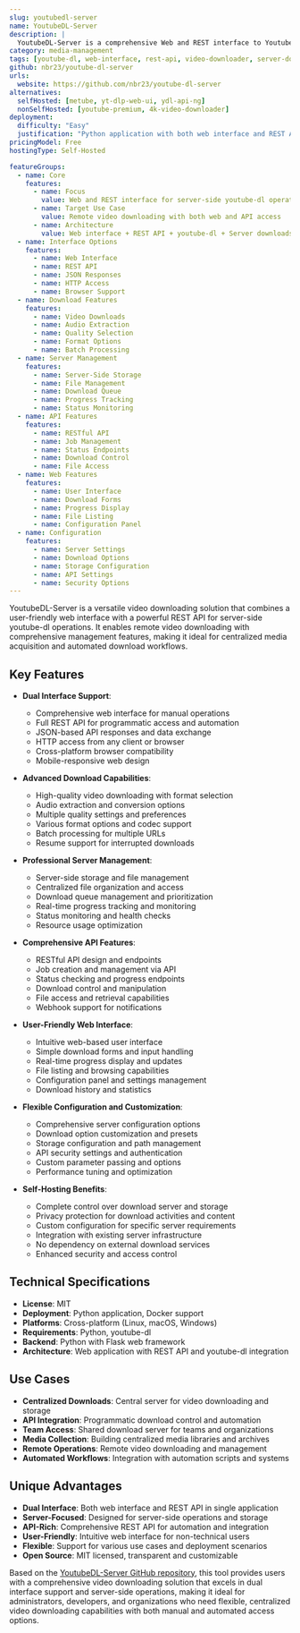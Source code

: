 ```yaml
---
slug: youtubedl-server
name: YoutubeDL-Server
description: |
  YoutubeDL-Server is a comprehensive Web and REST interface to Youtube-DL for downloading videos onto a server. It provides both web-based and API access for remote video downloading with queue management and server-side storage.
category: media-management
tags: [youtube-dl, web-interface, rest-api, video-downloader, server-downloads]
github: nbr23/youtube-dl-server
urls:
  website: https://github.com/nbr23/youtube-dl-server
alternatives:
  selfHosted: [metube, yt-dlp-web-ui, ydl-api-ng]
  nonSelfHosted: [youtube-premium, 4k-video-downloader]
deployment:
  difficulty: "Easy"
  justification: "Python application with both web interface and REST API. Docker support with straightforward configuration."
pricingModel: Free
hostingType: Self-Hosted

featureGroups:
  - name: Core
    features:
      - name: Focus
        value: Web and REST interface for server-side youtube-dl operations
      - name: Target Use Case
        value: Remote video downloading with both web and API access
      - name: Architecture
        value: Web interface + REST API + youtube-dl + Server downloads
  - name: Interface Options
    features:
      - name: Web Interface
      - name: REST API
      - name: JSON Responses
      - name: HTTP Access
      - name: Browser Support
  - name: Download Features
    features:
      - name: Video Downloads
      - name: Audio Extraction
      - name: Quality Selection
      - name: Format Options
      - name: Batch Processing
  - name: Server Management
    features:
      - name: Server-Side Storage
      - name: File Management
      - name: Download Queue
      - name: Progress Tracking
      - name: Status Monitoring
  - name: API Features
    features:
      - name: RESTful API
      - name: Job Management
      - name: Status Endpoints
      - name: Download Control
      - name: File Access
  - name: Web Features
    features:
      - name: User Interface
      - name: Download Forms
      - name: Progress Display
      - name: File Listing
      - name: Configuration Panel
  - name: Configuration
    features:
      - name: Server Settings
      - name: Download Options
      - name: Storage Configuration
      - name: API Settings
      - name: Security Options
---
```


YoutubeDL-Server is a versatile video downloading solution that combines a user-friendly web interface with a powerful REST API for server-side youtube-dl operations. It enables remote video downloading with comprehensive management features, making it ideal for centralized media acquisition and automated download workflows.

## Key Features

- **Dual Interface Support**:

  - Comprehensive web interface for manual operations
  - Full REST API for programmatic access and automation
  - JSON-based API responses and data exchange
  - HTTP access from any client or browser
  - Cross-platform browser compatibility
  - Mobile-responsive web design

- **Advanced Download Capabilities**:

  - High-quality video downloading with format selection
  - Audio extraction and conversion options
  - Multiple quality settings and preferences
  - Various format options and codec support
  - Batch processing for multiple URLs
  - Resume support for interrupted downloads

- **Professional Server Management**:

  - Server-side storage and file management
  - Centralized file organization and access
  - Download queue management and prioritization
  - Real-time progress tracking and monitoring
  - Status monitoring and health checks
  - Resource usage optimization

- **Comprehensive API Features**:

  - RESTful API design and endpoints
  - Job creation and management via API
  - Status checking and progress endpoints
  - Download control and manipulation
  - File access and retrieval capabilities
  - Webhook support for notifications

- **User-Friendly Web Interface**:

  - Intuitive web-based user interface
  - Simple download forms and input handling
  - Real-time progress display and updates
  - File listing and browsing capabilities
  - Configuration panel and settings management
  - Download history and statistics

- **Flexible Configuration and Customization**:

  - Comprehensive server configuration options
  - Download option customization and presets
  - Storage configuration and path management
  - API security settings and authentication
  - Custom parameter passing and options
  - Performance tuning and optimization

- **Self-Hosting Benefits**:
  - Complete control over download server and storage
  - Privacy protection for download activities and content
  - Custom configuration for specific server requirements
  - Integration with existing server infrastructure
  - No dependency on external download services
  - Enhanced security and access control

## Technical Specifications

- **License**: MIT
- **Deployment**: Python application, Docker support
- **Platforms**: Cross-platform (Linux, macOS, Windows)
- **Requirements**: Python, youtube-dl
- **Backend**: Python with Flask web framework
- **Architecture**: Web application with REST API and youtube-dl integration

## Use Cases

- **Centralized Downloads**: Central server for video downloading and storage
- **API Integration**: Programmatic download control and automation
- **Team Access**: Shared download server for teams and organizations
- **Media Collection**: Building centralized media libraries and archives
- **Remote Operations**: Remote video downloading and management
- **Automated Workflows**: Integration with automation scripts and systems

## Unique Advantages

- **Dual Interface**: Both web interface and REST API in single application
- **Server-Focused**: Designed for server-side operations and storage
- **API-Rich**: Comprehensive REST API for automation and integration
- **User-Friendly**: Intuitive web interface for non-technical users
- **Flexible**: Support for various use cases and deployment scenarios
- **Open Source**: MIT licensed, transparent and customizable

Based on the [YoutubeDL-Server GitHub repository](https://github.com/nbr23/youtube-dl-server), this tool provides users with a comprehensive video downloading solution that excels in dual interface support and server-side operations, making it ideal for administrators, developers, and organizations who need flexible, centralized video downloading capabilities with both manual and automated access options.
